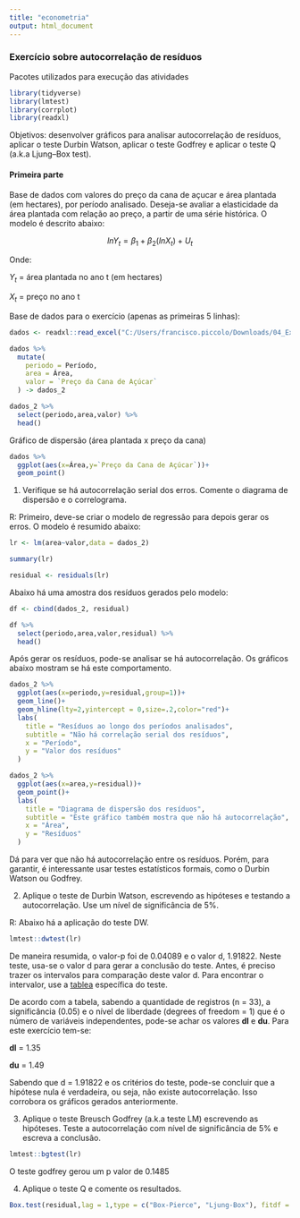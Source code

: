 ```yaml
---
title: "econometria"
output: html_document
---
```


### Exercício sobre autocorrelação de resíduos

Pacotes utilizados para execução das atividades
```r
library(tidyverse)
library(lmtest)
library(corrplot)
library(readxl)
```

Objetivos: desenvolver gráficos para analisar autocorrelação de resíduos, aplicar o teste Durbin Watson, aplicar o teste Godfrey e aplicar o teste Q (a.k.a Ljung–Box test).

#### **Primeira parte**

Base de dados com valores do preço da cana de açucar e área plantada (em hectares), por período analisado. Deseja-se avaliar a elasticidade da área plantada com relação ao preço, a partir de uma série histórica. O modelo é descrito abaixo:

$$ lnY_t = \beta_1+\beta_2 (lnX_t) + U_t $$

Onde: 

$Y_t$ = área plantada no ano t (em hectares)

$X_t$ = preço no ano t

Base de dados para o exercício (apenas as primeiras 5 linhas):

```r
dados <- readxl::read_excel("C:/Users/francisco.piccolo/Downloads/04_Exercycio_Autocorrelayyo_Dados_Cana.xlsx")

dados %>% 
  mutate(
    periodo = Período,
    area = Área,
    valor = `Preço da Cana de Açúcar`
  ) -> dados_2 
```

```r
dados_2 %>%
  select(periodo,area,valor) %>% 
  head()
```

Gráfico de dispersão (área plantada x preço da cana)

```r
dados %>% 
  ggplot(aes(x=Área,y=`Preço da Cana de Açúcar`))+
  geom_point()
```

1. Verifique se há autocorrelação serial dos erros. Comente o diagrama de dispersão e o correlograma.

R: Primeiro, deve-se criar o modelo de regressão para depois gerar os erros. O modelo é resumido abaixo:

```r
lr <- lm(area~valor,data = dados_2)

summary(lr)

residual <- residuals(lr)
```

Abaixo há uma amostra dos resíduos gerados pelo modelo:

```r
df <- cbind(dados_2, residual)
```

```r
df %>% 
  select(periodo,area,valor,residual) %>% 
  head()
```

Após gerar os resíduos, pode-se analisar se há autocorrelação. Os gráficos abaixo mostram se há este comportamento.

```r
dados_2 %>% 
  ggplot(aes(x=periodo,y=residual,group=1))+
  geom_line()+
  geom_hline(lty=2,yintercept = 0,size=.2,color="red")+
  labs(
    title = "Resíduos ao longo dos períodos analisados",
    subtitle = "Não há correlação serial dos resíduos",
    x = "Período",
    y = "Valor dos resíduos"
  )
```

```r
dados_2 %>% 
  ggplot(aes(x=area,y=residual))+
  geom_point()+
  labs(
    title = "Diagrama de dispersão dos resíduos",
    subtitle = "Este gráfico também mostra que não há autocorrelação",
    x = "Área",
    y = "Resíduos"
  )
```

Dá para ver que não há autocorrelação entre os resíduos. Porém, para garantir, é interessante usar testes estatísticos formais, como o Durbin Watson ou Godfrey.

2. Aplique o teste de Durbin Watson, escrevendo as hipóteses e testando a autocorrelação. Use um nível de significância de 5%.

R: Abaixo há a aplicação do teste DW.

```r
lmtest::dwtest(lr)
```

De maneira resumida, o valor-p foi de 0.04089 e o valor d, 1.91822. Neste teste, usa-se o valor d para gerar a conclusão do teste. Antes, é preciso trazer os intervalos para comparação deste valor d. Para encontrar o intervalor, use a [tablea](http://www.portalaction.com.br/analise-de-regressao/33-diagnostico-de-independencia) específica do teste.

De acordo com a tabela, sabendo a quantidade de registros (n = 33), a significância (0.05) e o nível de liberdade (degrees of freedom = 1) que é o número de variáveis independentes, pode-se achar os valores **dl** e **du**. Para este exercício tem-se:

**dl** = 1.35

**du** = 1.49

Sabendo que d = 1.91822 e os critérios do teste, pode-se concluir que a hipótese nula é verdadeira, ou seja, não existe autocorrelação. Isso corrobora os gráficos gerados anteriormente.

3. Aplique o teste Breusch Godfrey (a.k.a teste LM) escrevendo as hipóteses. Teste a autocorrelação com nível de significância de 5% e escreva a conclusão.

```r
lmtest::bgtest(lr)
```

O teste godfrey gerou um p valor de 0.1485

4. Aplique o teste Q e comente os resultados.

```r
Box.test(residual,lag = 1,type = c("Box-Pierce", "Ljung-Box"), fitdf = 0)
```










